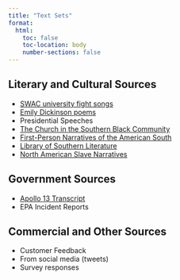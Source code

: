 ```yaml
---
title: "Text Sets"
format:
  html:
    toc: false
    toc-location: body
    number-sections: false
---
```


## Literary and Cultural Sources

-   [SWAC university fight songs](data/almamaters.zip)
-   [Emily Dickinson poems](https://www.gutenberg.org/files/12242/12242-h/12242-h.htm)
-   Presidential Speeches
-   [The Church in the Southern Black Community](https://docsouth.unc.edu/full-text/church-southern-black-community.zip)
-   [First-Person Narratives of the American South](https://docsouth.unc.edu/full-text/first-person-narratives-american-south.zip)
-   [Library of Southern Literature](https://docsouth.unc.edu/full-text/library-southern-literature.zip)
-   [North American Slave Narratives](https://docsouth.unc.edu/full-text/na-slave-narratives.zip)

## Government Sources

-   [Apollo 13 Transcript](https://www.hq.nasa.gov/alsj/a13/AS13_TEC.txt)
-   EPA Incident Reports

## Commercial and Other Sources

-   Customer Feedback
-   From social media (tweets)
-   Survey responses
